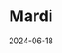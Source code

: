 ---
title: Mardi
description: Day 2 semaine 2
date: 2024-06-18
tags: ["Semaine 6"]
published: true
---